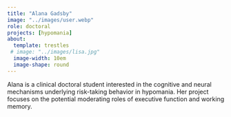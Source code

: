```yaml
---
title: "Alana Gadsby"
image: "../images/user.webp"
role: doctoral
projects: [hypomania]
about: 
  template: trestles
 # image: "../images/lisa.jpg"
  image-width: 10em
  image-shape: round
---
```


Alana is a clinical doctoral student interested in the cognitive and neural mechanisms underlying risk-taking behavior in hypomania. Her project focuses on the potential moderating roles of executive function and working memory.
